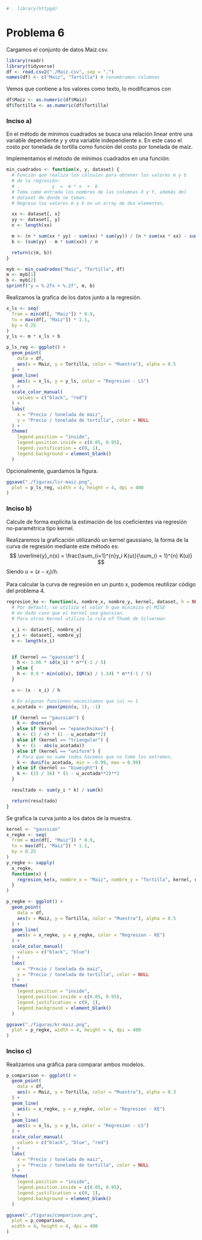 ```r
# . library(httpgd)
```

# Problema 6

Cargamos el conjunto de datos Maiz.csv.
```r
library(readr)
library(tidyverse)
df <- read.csv2("./Maiz.csv", sep = ",")
names(df) <- c("Maiz", "Tortilla") # renombramos columnas
```

Vemos que contiene a los valores como texto, lo modificamos con 
```r
df$Maiz <- as.numeric(df$Maiz)
df$Tortilla <- as.numeric(df$Tortilla)
```


### Inciso a)

En el método de mínimos cuadrados se busca una relación linear entre una variable dependiente $y$ y otra variable independiente $x$. En este caso el costo por tonelada de tortilla como función del costo por tonelada de maiz.  

Implementamos el método de mínimos cuadrados en una función:

```r
min_cuadrados <- function(x, y, dataset) {
  # Función que realiza los cálculos para obtener los valores m y b
  # de la regresión:
  # .            y  =  m * x  +  b
  # Toma como entrada los nombres de las columnas X y Y, además del
  # dataset de donde se toman.
  # Regresa los valores m y b en un array de dos elementos.

  xx <- dataset[, x]
  yy <- dataset[, y]
  n <- length(xx)

  m <- (n * sum(xx * yy) - sum(xx) * sum(yy)) / (n * sum(xx * xx) - sum(xx)**2)
  b <- (sum(yy) - m * sum(xx)) / n

  return(c(m, b))
}
```

```r
myb <- min_cuadrados("Maiz", "Tortilla", df)
m <- myb[1]
b <- myb[2]
sprintf("y = %.2fx + %.2f", m, b)
```


Realizamos la grafica de los datos junto a la regresión.
```r
x_ls <- seq(
  from = min(df[, "Maiz"]) * 0.9,
  to = max(df[, "Maiz"]) * 1.1,
  by = 0.25
)
y_ls <- m * x_ls + b

p_ls_reg <- ggplot() +
  geom_point(
    data = df,
    aes(x = Maiz, y = Tortilla, color = "Muestra"), alpha = 0.5
  ) +
  geom_line(
    aes(x = x_ls, y = y_ls, color = "Regresion - LS")
  ) +
  scale_color_manual(
    values = c("black", "red")
  ) +
  labs(
    x = "Precio / tonelada de maiz",
    y = "Precio / tonelada de tortilla", color = NULL
  ) +
  theme(
    legend.position = "inside",
    legend.position.inside = c(0.05, 0.95),
    legend.justification = c(0, 1),
    legend.background = element_blank()
  )
```

Opcionalmente, guardamos la figura.

```r
ggsave("./figuras/lsr-maiz.png",
  plot = p_ls_reg, width = 4, height = 4, dpi = 400
)
```

### Inciso b)

Calcule de forma explícita la estimación de los coeficientes via regresión no-paramétrica tipo kernel.  

Realizaremos la graficación utilizando un kernel gaussiano, la forma de la curva de regresión mediante este método es:
$$ \overline{y}_n(x) = \frac{\sum_{i=1}^{n}y_i K(u)}{\sum_{i = 1}^{n} K(u)} $$
Siendo $u = (x-x_i)/h$.  

Para calcular la curva de regresión en un punto x, podemos reutilizar código del problema 4.

```r
regresion_ke <- function(x, nombre_x, nombre_y, kernel, dataset, h = NULL) {
  # Por default, se utiliza el valor h que minimiza el MISE
  # en dado caso que el kernel sea gaussian.
  # Para otros Kernel utiliza la rule of Thumb de Silverman

  x_i <- dataset[, nombre_x]
  y_i <- dataset[, nombre_y]
  n <- length(x_i)


  if (kernel == "gaussian") {
    h <- 1.06 * sd(x_i) * n**(-1 / 5)
  } else {
    h <- 0.9 * min(sd(x), IQR(x) / 1.34) * n**(-1 / 5)
  }

  u <- (x - x_i) / h

  # En algunas funciones necesitamos que |u| <= 1
  u_acotada <- pmax(pmin(u, 1), -1)

  if (kernel == "gaussian") {
    k <- dnorm(u)
  } else if (kernel == "epanechnikov") {
    k <- (3 / 4) * (1 - u_acotada**2)
  } else if (kernel == "triangular") {
    k <- (1 - abs(u_acotada))
  } else if (kernel == "uniform") {
    # Para que no sume todos hacemos que no tome los extremos.
    k <- dunif(u_acotada, min = -0.99, max = 0.99)
  } else if (kernel == "biweight") {
    k <- (15 / 16) * (1 - u_acotada**2)**2
  }

  resultado <- sum(y_i * k) / sum(k)

  return(resultado)
}
```

Se grafica la curva junto a los datos de la muestra.

```r
kernel <- "gaussian"
x_regke <- seq(
  from = min(df[, "Maiz"]) * 0.9,
  to = max(df[, "Maiz"]) * 1.1,
  by = 0.25
)
y_regke <- sapply(
  x_regke,
  function(x) {
    regresion_ke(x, nombre_x = "Maiz", nombre_y = "Tortilla", kernel, df)
  }
)

p_regke <- ggplot() +
  geom_point(
    data = df,
    aes(x = Maiz, y = Tortilla, color = "Muestra"), alpha = 0.5
  ) +
  geom_line(
    aes(x = x_regke, y = y_regke, color = "Regresion - KE")
  ) +
  scale_color_manual(
    values = c("black", "blue")
  ) +
  labs(
    x = "Precio / tonelada de maiz",
    y = "Precio / tonelada de tortilla", color = NULL
  ) +
  theme(
    legend.position = "inside",
    legend.position.inside = c(0.05, 0.95),
    legend.justification = c(0, 1),
    legend.background = element_blank()
  )
```

```r
ggsave("./figuras/kr-maiz.png",
  plot = p_regke, width = 4, height = 4, dpi = 400
)
```


### Inciso c)

Realizamos una gráfica para comparar ambos modelos.

```r
p_comparison <- ggplot() +
  geom_point(
    data = df,
    aes(x = Maiz, y = Tortilla, color = "Muestra"), alpha = 0.3
  ) +
  geom_line(
    aes(x = x_regke, y = y_regke, color = "Regresion - KE")
  ) +
  geom_line(
    aes(x = x_ls, y = y_ls, color = "Regresion - LS")
  ) +
  scale_color_manual(
    values = c("black", "blue", "red")
  ) +
  labs(
    x = "Precio / tonelada de maiz",
    y = "Precio / tonelada de tortilla", color = NULL
  ) +
  theme(
    legend.position = "inside",
    legend.position.inside = c(0.05, 0.95),
    legend.justification = c(0, 1),
    legend.background = element_blank()
  )
```

```r
ggsave("./figuras/comparison.png",
  plot = p_comparison,
  width = 4, height = 4, dpi = 400
)
```



